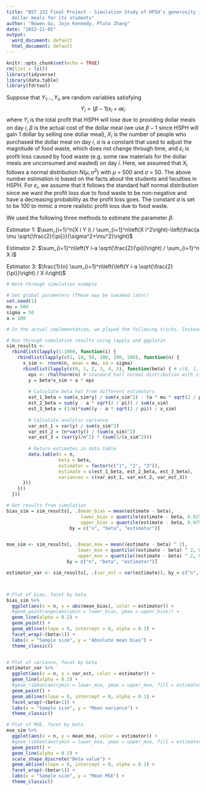 ---
title: "BST 222 Final Project - Simulation Study of HPSH’s generosity in preparing
  dollar meals for its students"
author: "Bowen Gu, Jojo Kennedy, Pluto Zhang"
date: "2022-11-05"
output:
  word_document: default
  html_document: default
---
```{r setup, include=FALSE}
knitr::opts_chunk$set(echo = TRUE)
rm(list = ls())
library(tidyverse)
library(data.table)
library(fdrtool)
```

Suppose that $Y_1\dots,Y_n$ are random variables satisfying 
$$ Y_i=(\beta - 1) x_i+a\epsilon_i $$
where $Y_{i}$ is the total profit that HSPH will lose due to providing dollar meals on day $i$, $β$ is the actual cost of the dollar meal (we use $β - 1$ since HSPH will gain 1 dollar by selling one dollar meal), $X_{i}$ is the number of people who purchased the dollar meal on day $i$, $a$ is a constant that used to adjust the magnitude of food waste, which does not change through time, and $ε_{i}$ is profit loss caused by food waste (e.g. some raw materials for the dollar meals are unconsumed and wasted) on day $i$. Here, we assumed that $X_{i}$ follows a normal distribution $N(\mu,\sigma^{2})$ with $μ$ = 500 and $σ$ = 50. The above number estimation is based on the facts about the students and faculties in HSPH. For $ε_{i}$, we assume that it follows the standard half normal distribution since we want the profit loss due to food waste to be non-negative and have a decreasing probability as the profit loss goes. The constant $a$ is set to be 100 to mimic a more realistic profit loss due to food waste.

We used the following three methods to estimate the parameter $β$:

Estimator 1: $\sum_{i=1}^n(X i Y i) / \sum_{i=1}^n\left(X i^2\right)-\left(\frac{a \mu \sqrt{\frac{2}{\pi}}}{\sigma^2+\mu^2}\right)$

Estimator 2: $\sum_{i=1}^n\left(Y i-a \sqrt{\frac{2}{\pi}}\right) / \sum_{i=1}^n X i$

Estimator 3: $\frac{1}{n} \sum_{i=1}^n\left(\left(Y i-a \sqrt{\frac{2}{\pi}}\right) / X i\right)$


```{r simulation studys, cache = T}
# Work through simulation example 

# Set global parameters (These may be tweaked later)
set.seed(1)
mu = 500
sigma = 50
a = 100

# In the actual implementation, we played the following tricks. Instead of estimating beta directly, we choose to estimate (beta - 1) and names it beta-prime. After we get and estimation of beta-prime, we do (beta-prime - 1) to get the estimation of beta

# Run through simulation results using lapply and ggplot2s
sim_results <-
  rbindlist(lapply(1:1000, function(i) {
    rbindlist(lapply(c(1, 10, 50, 100, 200, 500), function(n) {
      x_sim <- rnorm(n, mean = mu, sd = sigma)
      rbindlist(lapply(c(0, 1, 2, 3, 4, 5), function(beta) { # c(0, 1, 2, 3, 4, 5) is beta-prime instead of beta
        eps <- rhalfnorm(n) # standard half normal distribution with sigma = 1
        y = beta*x_sim + a * eps
        
        # Calculate beta hat from different estimators
        est_1_beta = sum(x_sim*y) / sum(x_sim^2) - (a * mu * sqrt(2 / pi) / (sigma ^ 2 + mu ^ 2))
        est_2_beta = sum(y - a * sqrt(2 / pi)) / sum(x_sim)
        est_3_beta = (1/n)*sum((y - a * sqrt(2 / pi)) / x_sim)
        
        # Calculate analytic variance
        var_est_1 = var(y) / sum(x_sim^2)
        var_est_2 = (n*var(y)) / (sum(x_sim)^2)
        var_est_3 = (var(y)/n^2) * (sum(1/(x_sim^2)))
        
        # Return estimates in data table
        data.table(n = n,
                   beta = beta,
                   estimator = factor(c("1", "2", "3")), 
                   estimate = c(est_1_beta, est_2_beta, est_3_beta),
                   variances = c(var_est_1, var_est_2, var_est_3))
      }))
    }))
  }))

# Get results from simulation
bias_sim = sim_results[, .(mean_bias = mean(estimate - beta),
                           lower_bias = quantile(estimate - beta, 0.025),
                           upper_bias = quantile(estimate - beta, 0.975)), 
                       by = c("n", "beta", "estimator")]


mse_sim <- sim_results[, .(mean_mse = mean((estimate - beta) ^ 2),
                          lower_mse = quantile((estimate - beta) ^ 2, 0.025),
                          upper_mse = quantile((estimate - beta) ^ 2, 0.975)),
                      by = c("n", "beta", "estimator")]

estimator_var <- sim_results[, .(var_est = var(estimate)), by = c("n", "beta", "estimator")]



# Plot of bias, facet by beta
bias_sim %>% 
  ggplot(aes(x = n, y = abs(mean_bias), color = estimator)) + 
  #geom_pointrange(aes(ymin = lower_bias, ymax = upper_bias)) + 
  geom_line(alpha = 0.2) + 
  geom_point() + 
  geom_abline(slope = 0, intercept = 0, alpha = 0.1) + 
  facet_wrap(~(beta+1)) + 
  labs(x = "Sample size", y = "Absolute mean bias") +
  theme_classic()


# Plot of variance, facet by beta
estimator_var %>% 
  ggplot(aes(x = n, y = var_est, color = estimator)) + 
  geom_line(alpha = 0.2) + 
  #geom_ribbon(aes(ymin = lower_mse, ymax = upper_mse, fill = estimator, color = NULL), alpha = 0.2) + 
  geom_point() + 
  geom_abline(slope = 0, intercept = 0, alpha = 0.1) + 
  facet_wrap(~(beta+1)) + 
  labs(x = "Sample size", y = "Mean variance") + 
  theme_classic()

# Plot of MSE, facet by beta
mse_sim %>% 
  ggplot(aes(x = n, y = mean_mse, color = estimator)) + 
  #geom_ribbon(aes(ymin = lower_mse, ymax = upper_mse, fill = estimator, color = NULL), alpha = 0.2) + 
  geom_point() + 
  geom_line(alpha = 0.2) + 
  scale_shape_discrete("Beta value") + 
  geom_abline(slope = 0, intercept = 0, alpha = 0.1) + 
  facet_wrap(~(beta+1)) + 
  labs(x = "Sample size", y = "Mean MSE") + 
  theme_classic()
```
